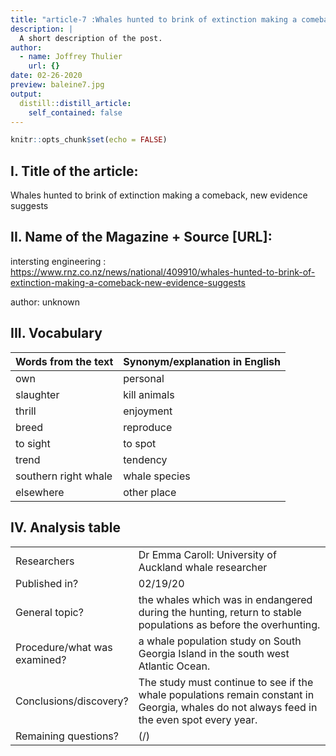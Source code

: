 ```yaml
---
title: "article-7 :Whales hunted to brink of extinction making a comeback, new evidence suggests"
description: |
  A short description of the post.
author:
  - name: Joffrey Thulier
    url: {}
date: 02-26-2020
preview: baleine7.jpg
output:
  distill::distill_article:
    self_contained: false
---
```


```r
knitr::opts_chunk$set(echo = FALSE)
```

## I. Title of the article: 

Whales hunted to brink of extinction making a comeback, new evidence suggests

## II. Name of the Magazine + Source [URL]:

intersting engineering : <https://www.rnz.co.nz/news/national/409910/whales-hunted-to-brink-of-extinction-making-a-comeback-new-evidence-suggests>

author:  unknown


##  III. Vocabulary 

| Words from the text | Synonym/explanation in English |
| ------------------- | ------------------------------ |
| own | personal |
| slaughter | kill animals |
| thrill | enjoyment |
| breed | reproduce |
| to sight | to spot |
| trend | tendency |
| southern right whale | whale species |
| elsewhere | other place | 


## IV. Analysis table 

|                              |                                                                     |
| ---------------------------- | ------------------------------------------------------------------- |
| Researchers                  | Dr Emma Caroll: University of Auckland whale researcher |
| Published in?                | 02/19/20 |
| General topic?               | the whales which was in endangered during the hunting, return to stable populations as before the overhunting. |
| Procedure/what was examined? |  a whale population study on South Georgia Island in the south west Atlantic Ocean. |
| Conclusions/discovery?       |  The study must continue to see if the whale populations remain constant in Georgia, whales do not always feed in the even spot every year. |
| Remaining questions?         |  (/) |

